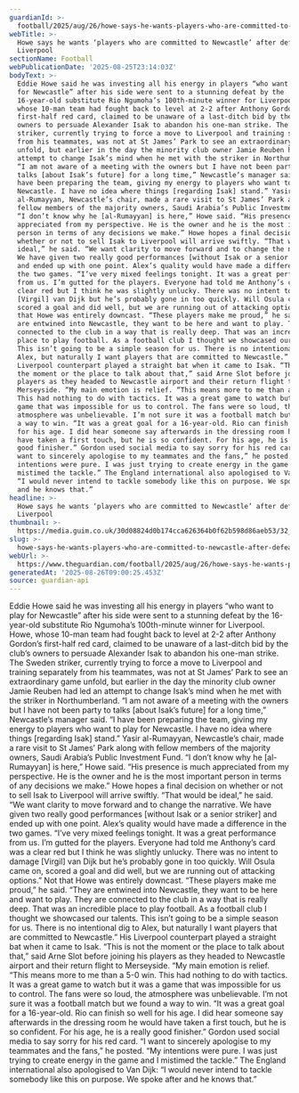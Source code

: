 ```yaml
---
guardianId: >-
  football/2025/aug/26/howe-says-he-wants-players-who-are-committed-to-newcastle-after-defeat-by-liverpool
webTitle: >-
  Howe says he wants ‘players who are committed to Newcastle’ after defeat by
  Liverpool
sectionName: Football
webPublicationDate: '2025-08-25T23:14:03Z'
bodyText: >-
  Eddie Howe said he was investing all his energy in players “who want to play
  for Newcastle” after his side were sent to a stunning defeat by the
  16-year-old substitute Rio Ngumoha’s 100th-minute winner for Liverpool. Howe,
  whose 10-man team had fought back to level at 2-2 after Anthony Gordon’s
  first-half red card, claimed to be unaware of a last-ditch bid by the club’s
  owners to persuade Alexander Isak to abandon his one-man strike. The Sweden
  striker, currently trying to force a move to Liverpool and training separately
  from his teammates, was not at St James’ Park to see an extraordinary game
  unfold, but earlier in the day the minority club owner Jamie Reuben had led an
  attempt to change Isak’s mind when he met with the striker in Northumberland.
  “I am not aware of a meeting with the owners but I have not been party to
  talks [about Isak’s future] for a long time,” Newcastle’s manager said. “I
  have been preparing the team, giving my energy to players who want to play for
  Newcastle. I have no idea where things [regarding Isak] stand.” Yasir
  al-Rumayyan, Newcastle’s chair, made a rare visit to St James’ Park along with
  fellow members of the majority owners, Saudi Arabia’s Public Investment Fund.
  “I don’t know why he [al-Rumayyan] is here,” Howe said. “His presence is much
  appreciated from my perspective. He is the owner and he is the most important
  person in terms of any decisions we make.” Howe hopes a final decision on
  whether or not to sell Isak to Liverpool will arrive swiftly. “That would be
  ideal,” he said. “We want clarity to move forward and to change the narrative.
  We have given two really good performances [without Isak or a senior striker]
  and ended up with one point. Alex’s quality would have made a difference in
  the two games. “I’ve very mixed feelings tonight. It was a great performance
  from us. I’m gutted for the players. Everyone had told me Anthony’s card was a
  clear red but I think he was slightly unlucky. There was no intent to damage
  [Virgil] van Dijk but he’s probably gone in too quickly. Will Osula came on,
  scored a goal and did well, but we are running out of attacking options.” Not
  that Howe was entirely downcast. “These players make me proud,” he said. “They
  are entwined into Newcastle, they want to be here and want to play. They are
  connected to the club in a way that is really deep. That was an incredible
  place to play football. As a football club I thought we showcased our talents.
  This isn’t going to be a simple season for us. There is no intentional dig to
  Alex, but naturally I want players that are committed to Newcastle.” His
  Liverpool counterpart played a straight bat when it came to Isak. “This is not
  the moment or the place to talk about that,” said Arne Slot before joining his
  players as they headed to Newcastle airport and their return flight to
  Merseyside. “My main emotion is relief. “This means more to me than a 5-0 win.
  This had nothing to do with tactics. It was a great game to watch but it was a
  game that was impossible for us to control. The fans were so loud, the
  atmosphere was unbelievable. I’m not sure it was a football match but we found
  a way to win. “It was a great goal for a 16-year-old. Rio can finish so well
  for his age. I did hear someone say afterwards in the dressing room he would
  have taken a first touch, but he is so confident. For his age, he is a really
  good finisher.” Gordon used social media to say sorry for his red card. “I
  want to sincerely apologise to my teammates and the fans,” he posted. “My
  intentions were pure. I was just trying to create energy in the game and I
  mistimed the tackle.” The England international also apologised to Van Dijk:
  “I would never intend to tackle somebody like this on purpose. We spoke after
  and he knows that.”
headline: >-
  Howe says he wants ‘players who are committed to Newcastle’ after defeat by
  Liverpool
thumbnail: >-
  https://media.guim.co.uk/30d08824d0b174cca626364b0f62b598d86aeb53/32_0_4222_3377/500.jpg
slug: >-
  howe-says-he-wants-players-who-are-committed-to-newcastle-after-defeat-by-liverpool
webUrl: >-
  https://www.theguardian.com/football/2025/aug/26/howe-says-he-wants-players-who-are-committed-to-newcastle-after-defeat-by-liverpool
generatedAt: '2025-08-26T09:00:25.453Z'
source: guardian-api
---
```

Eddie Howe said he was investing all his energy in players “who want to play for Newcastle” after his side were sent to a stunning defeat by the 16-year-old substitute Rio Ngumoha’s 100th-minute winner for Liverpool. Howe, whose 10-man team had fought back to level at 2-2 after Anthony Gordon’s first-half red card, claimed to be unaware of a last-ditch bid by the club’s owners to persuade Alexander Isak to abandon his one-man strike. The Sweden striker, currently trying to force a move to Liverpool and training separately from his teammates, was not at St James’ Park to see an extraordinary game unfold, but earlier in the day the minority club owner Jamie Reuben had led an attempt to change Isak’s mind when he met with the striker in Northumberland. “I am not aware of a meeting with the owners but I have not been party to talks [about Isak’s future] for a long time,” Newcastle’s manager said. “I have been preparing the team, giving my energy to players who want to play for Newcastle. I have no idea where things [regarding Isak] stand.” Yasir al-Rumayyan, Newcastle’s chair, made a rare visit to St James’ Park along with fellow members of the majority owners, Saudi Arabia’s Public Investment Fund. “I don’t know why he [al-Rumayyan] is here,” Howe said. “His presence is much appreciated from my perspective. He is the owner and he is the most important person in terms of any decisions we make.” Howe hopes a final decision on whether or not to sell Isak to Liverpool will arrive swiftly. “That would be ideal,” he said. “We want clarity to move forward and to change the narrative. We have given two really good performances [without Isak or a senior striker] and ended up with one point. Alex’s quality would have made a difference in the two games. “I’ve very mixed feelings tonight. It was a great performance from us. I’m gutted for the players. Everyone had told me Anthony’s card was a clear red but I think he was slightly unlucky. There was no intent to damage [Virgil] van Dijk but he’s probably gone in too quickly. Will Osula came on, scored a goal and did well, but we are running out of attacking options.” Not that Howe was entirely downcast. “These players make me proud,” he said. “They are entwined into Newcastle, they want to be here and want to play. They are connected to the club in a way that is really deep. That was an incredible place to play football. As a football club I thought we showcased our talents. This isn’t going to be a simple season for us. There is no intentional dig to Alex, but naturally I want players that are committed to Newcastle.” His Liverpool counterpart played a straight bat when it came to Isak. “This is not the moment or the place to talk about that,” said Arne Slot before joining his players as they headed to Newcastle airport and their return flight to Merseyside. “My main emotion is relief. “This means more to me than a 5-0 win. This had nothing to do with tactics. It was a great game to watch but it was a game that was impossible for us to control. The fans were so loud, the atmosphere was unbelievable. I’m not sure it was a football match but we found a way to win. “It was a great goal for a 16-year-old. Rio can finish so well for his age. I did hear someone say afterwards in the dressing room he would have taken a first touch, but he is so confident. For his age, he is a really good finisher.” Gordon used social media to say sorry for his red card. “I want to sincerely apologise to my teammates and the fans,” he posted. “My intentions were pure. I was just trying to create energy in the game and I mistimed the tackle.” The England international also apologised to Van Dijk: “I would never intend to tackle somebody like this on purpose. We spoke after and he knows that.”
